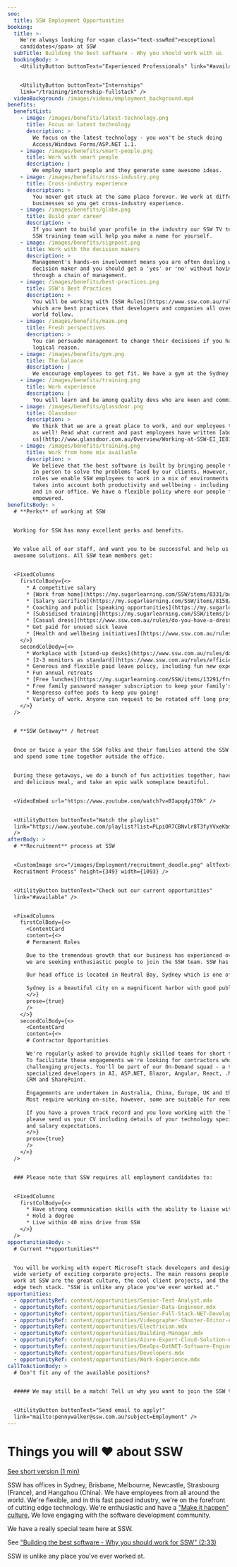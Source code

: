 ```yaml
---
seo:
  title: SSW Employment Opportunities
booking:
  title: >-
    We're always looking for <span class="text-sswRed">exceptional
    candidates</span> at SSW
  subTitle: Building the best software - Why you should work with us
  bookingBody: >
    <UtilityButton buttonText="Experienced Professionals" link="#available" />


    <UtilityButton buttonText="Internships"
    link="/training/internship-fullstack" />
  videoBackground: /images/videos/employment_background.mp4
benefits:
  benefitList:
    - image: /images/benefits/latest-technology.png
      title: Focus on latest technology
      description: >
        We focus on the latest technology - you won't be stuck doing
        Access/Windows Forms/ASP.NET 1.1.
    - image: /images/benefits/smart-people.png
      title: Work with smart people
      description: |
        We employ smart people and they generate some awesome ideas.
    - image: /images/benefits/cross-industry.png
      title: Cross-industry experience
      description: >
        You never get stuck at the same place forever. We work at different
        businesses so you get cross-industry experience.
    - image: /images/benefits/globe.png
      title: Build your career
      description: >
        If you want to build your profile in the industry our SSW TV team and
        SSW training team will help you make a name for yourself.
    - image: /images/benefits/signpost.png
      title: Work with the decision makers
      description: >
        Management's hands-on involvement means you are often dealing with the
        decision maker and you should get a 'yes' or 'no' without having to go
        through a chain of management.
    - image: /images/benefits/best-practices.png
      title: SSW's Best Practices
      description: >
        You will be working with [SSW Rules](https://www.ssw.com.au/rules/)
        which are best practices that developers and companies all over the
        world follow.
    - image: /images/benefits/maze.png
      title: Fresh perspectives
      description: >
        You can persuade management to change their decisions if you have a good
        logical reason.
    - image: /images/benefits/gym.png
      title: The balance
      description: |
        We encourage employees to get fit. We have a gym at the Sydney office.
    - image: /images/benefits/training.png
      title: Work experience
      description: |
        You will learn and be among quality devs who are keen and committed.
    - image: /images/benefits/glassdoor.png
      title: Glassdoor
      description: >
        We think that we are a great place to work, and our employees think so
        as well! Read what current and past employees have written [about
        us](http://www.glassdoor.com.au/Overview/Working-at-SSW-EI_IE818461.11,14.htm).
    - image: /images/benefits/training.png
      title: Work from home mix available
      description: >
        We believe that the best software is built by bringing people together
        in person to solve the problems faced by our clients. However, for most
        roles we enable SSW employees to work in a mix of environments that
        takes into account both productivity and wellbeing - including at home,
        and in our office. We have a flexible policy where our people feel
        empowered.
benefitsBody: >
  # **Perks** of working at SSW


  Working for SSW has many excellent perks and benefits.


  We value all of our staff, and want you to be successful and help us deliver
  awesome solutions. All SSW team members get:


  <FixedColumns
    firstColBody={<>
      * A competitive salary
      * [Work from home](https://my.sugarlearning.com/SSW/items/8331/business-hours-and-working-from-home-wfh) mix available
      * [Salary sacrifice](https://my.sugarlearning.com/SSW/items/8158/pc-get-your-laptop-salary-sacrifice) options
      * Coaching and public [speaking opportunities](https://my.sugarlearning.com/SSW/items/9343/running-training-presenting-on-user-groups) and publishing on [SSW TV](https://www.youtube.com/channel/UCBFgwtV9lIIhvoNh0xoQ7Pg)
      * [Subsidised training](https://my.sugarlearning.com/SSW/items/14116/training-self-education-and-software-licenses)
      * [Casual dress](https://www.ssw.com.au/rules/do-you-have-a-dress-code) half the week
      * Get paid for unused sick leave
      * [Health and wellbeing initiatives](https://www.ssw.com.au/rules/rules-to-better-health-and-exercise-in-the-workplace)
    </>}
    secondColBody={<>
      * Workplace with [stand-up desks](https://www.ssw.com.au/rules/do-you-know-the-dangers-of-sitting) and ergonomic chairs
      * [2-3 monitors as standard](https://www.ssw.com.au/rules/efficiency-do-you-use-two-monitors)
      * Generous and flexible paid leave policy, including fun new experiences via [YOLO days](https://my.sugarlearning.com/SSW/items/13928/yolo-day)
      * Fun annual retreats
      * [Free lunches](https://my.sugarlearning.com/SSW/items/13291/free-lunch) most Fridays
      * Free family password manager subscription to keep your family's passwords secure
      * Nespresso coffee pods to keep you going!
      * Variety of work. Anyone can request to be rotated off long projects after 6 months if they're getting bored
    </>}
  />


  # **SSW Getaway** / Retreat


  Once or twice a year the SSW folks and their families attend the SSW Getaway
  and spend some time together outside the office.


  During these getaways, we do a bunch of fun activities together, have a hearty
  and delicious meal, and take an epic walk someplace beautiful.


  <VideoEmbed url="https://www.youtube.com/watch?v=BIapqdy170k" />


  <UtilityButton buttonText="Watch the playlist"
  link="https://www.youtube.com/playlist?list=PLpiOR7CBNvlr8T3fyYVxeKbmRp93xTCPM"
  />
afterBody: >
  # **Recruitment** process at SSW


  <CustomImage src="/images/Employment/recruitment_doodle.png" altText="SSW
  Recruitment Process" height={349} width={1093} />


  <UtilityButton buttonText="Check out our current opportunities"
  link="#available" />


  <FixedColumns
    firstColBody={<>
      <ContentCard
      content={<>
      # Permanent Roles
      
      Due to the tremendous growth that our business has experienced over the last few months,
      we are seeking enthusiastic people to join the SSW team. SSW has offices in Sydney, Brisbane, Melbourne, Hangzhou China and Strasbourg, France. See [https://ssw.com.au/offices](https://ssw.com.au/offices) for the full list.
      
      Our head office is located in Neutral Bay, Sydney which is one of the most elegant and scenic areas of Sydney. SSW is an Australian owned progressive consulting firm, specializing in building, implementing and maintaining Microsoft .NET software applications.
      
      Sydney is a beautiful city on a magnificent harbor with good public schools and friendly people. The area offers some of the best beaches and outdoor sports in the world. SSW is uniquely located with easy access to the City, North Sydney and the Northern Suburbs.
      </>}
      prose={true}
      />
    </>}
    secondColBody={<>
      <ContentCard
      content={<>
      # Contractor Opportunities
      
      We're regularly asked to provide highly skilled teams for short term projects.
      To facilitate these engagements we're looking for contractors who like brief
      challenging projects. You'll be part of our On-Demand squad - a team of
      specialized developers in AI, ASP.NET, Blazor, Angular, React, .NET MAUI (was Xamarin), Azure, Dynamics
      CRM and SharePoint.
      
      Engagements are undertaken in Australia, China, Europe, UK and the USA.
      Most require working on-site, however, some are suitable for remote working.
      
      If you have a proven track record and you love working with the latest technologies,
      please send us your CV including details of your technology specializations, availability
      and salary expectations.
      </>}
      prose={true}
      />
    </>}
  />


  ### Please note that SSW requires all employment candidates to:


  <FixedColumns
    firstColBody={<>
      * Have strong communication skills with the ability to liaise with people at all levels
      * Hold a degree
      * Live within 40 mins drive from SSW
    </>}
  />
opportunitiesBody: >
  # Current **opportunities**


  You will be working with expert Microsoft stack developers and designers in a
  wide variety of exciting corporate projects. The main reasons people choose to
  work at SSW are the great culture, the cool client projects, and the cutting
  edge tech stack. "SSW is unlike any place you've ever worked at."
opportunities:
  - opportunityRef: content/opportunities/Senior-Test-Analyst.mdx
  - opportunityRef: content/opportunities/Senior-Data-Engineer.mdx
  - opportunityRef: content/opportunities/Senior-Full-Stack-NET-Developer.mdx
  - opportunityRef: content/opportunities/Videographer-Shooter-Editor-AV-Tech.mdx
  - opportunityRef: content/opportunities/Electrician.mdx
  - opportunityRef: content/opportunities/Building-Manager.mdx
  - opportunityRef: content/opportunities/Azure-Expert-Cloud-Solution-Architect.mdx
  - opportunityRef: content/opportunities/DevOps-DotNET-Software-Engineer.mdx
  - opportunityRef: content/opportunities/Developers.mdx
  - opportunityRef: content/opportunities/Work-Experience.mdx
callToActionBody: >
  # Don't fit any of the available positions?


  ##### We may still be a match! Tell us why you want to join the SSW team.


  <UtilityButton buttonText="Send email to apply!"
  link="mailto:pennywalker@ssw.com.au?subject=Employment" />
---
```


# Things you will ❤️ about SSW

<VideoEmbed url="https://www.youtube.com/watch?v=tWuutobJtdg" />

[See short version (1 min)](https://youtu.be/1ne75o4degg)

SSW has offices in Sydney, Brisbane, Melbourne, Newcastle, Strasbourg (France), and Hangzhou (China). We have
employees from all around the world. We're flexible, and in this fast paced
industry, we're on the forefront of cutting edge technology. We're enthusiastic
and have a ["Make it happen" culture.](https://www.ssw.com.au/ssw/Company/Culture/)
We love engaging with the software development community.

We have a really special team here at SSW.

See ["Building the best software - Why you should work for SSW" (2:33)](https://youtu.be/eu0qhzevEXQ)

SSW is unlike any place you've ever worked at.
